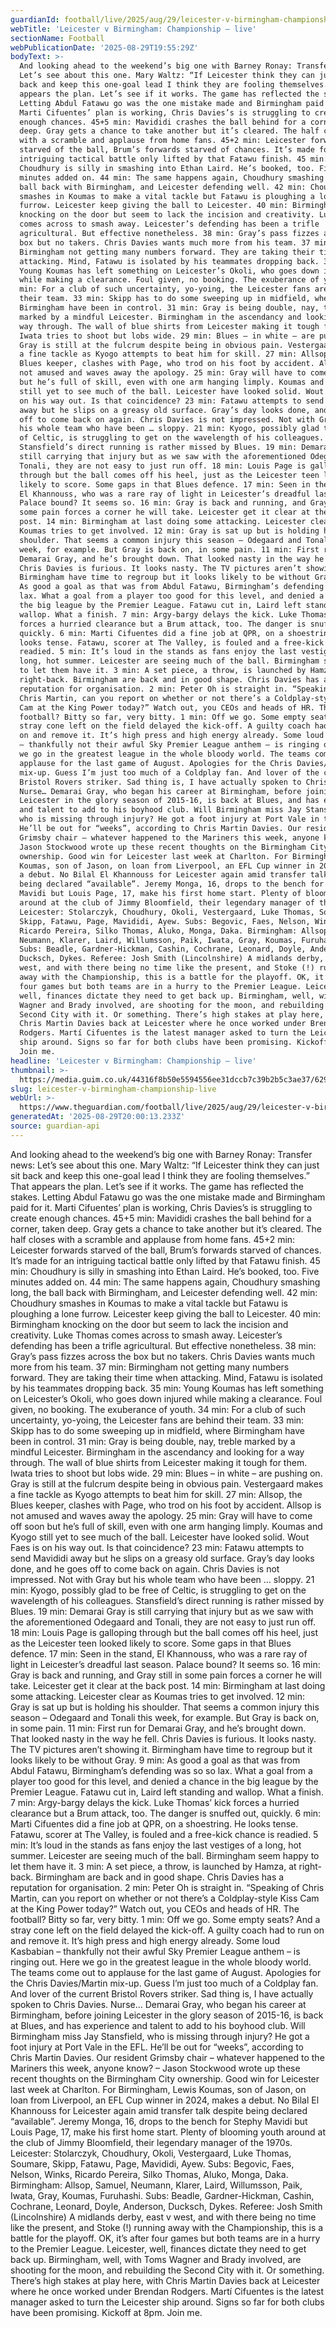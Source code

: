 ```yaml
---
guardianId: football/live/2025/aug/29/leicester-v-birmingham-championship-live
webTitle: 'Leicester v Birmingham: Championship – live'
sectionName: Football
webPublicationDate: '2025-08-29T19:55:29Z'
bodyText: >-
  And looking ahead to the weekend’s big one with Barney Ronay: Transfer news:
  Let’s see about this one. Mary Waltz: “If Leicester think they can just sit
  back and keep this one-goal lead I think they are fooling themselves.” That
  appears the plan. Let’s see if it works. The game has reflected the stakes.
  Letting Abdul Fatawu go was the one mistake made and Birmingham paid for it.
  Marti Cifuentes’ plan is working, Chris Davies’s is struggling to create
  enough chances. 45+5 min: Mavididi crashes the ball behind for a corner, taken
  deep. Gray gets a chance to take another but it’s cleared. The half closes
  with a scramble and applause from home fans. 45+2 min: Leicester forwards
  starved of the ball, Brum’s forwards starved of chances. It’s made for an
  intriguing tactical battle only lifted by that Fatawu finish. 45 min:
  Choudhury is silly in smashing into Ethan Laird. He’s booked, too. Five
  minutes added on. 44 min: The same happens again, Choudhury smashing long, the
  ball back with Birmingham, and Leicester defending well. 42 min: Choudhury
  smashes in Koumas to make a vital tackle but Fatawu is ploughing a lone
  furrow. Leicester keep giving the ball to Leicester. 40 min: Birmingham
  knocking on the door but seem to lack the incision and creativity. Luke Thomas
  comes across to smash away. Leicester’s defending has been a trifle
  agricultural. But effective nonetheless. 38 min: Gray’s pass fizzes across the
  box but no takers. Chris Davies wants much more from his team. 37 min:
  Birmingham not getting many numbers forward. They are taking their time when
  attacking. Mind, Fatawu is isolated by his teammates dropping back. 35 min:
  Young Koumas has left something on Leicester’s Okoli, who goes down injured
  while making a clearance. Foul given, no booking. The exuberance of youth. 34
  min: For a club of such uncertainty, yo-yoing, the Leicester fans are behind
  their team. 33 min: Skipp has to do some sweeping up in midfield, where
  Birmingham have been in control. 31 min: Gray is being double, nay, treble
  marked by a mindful Leicester. Birmingham in the ascendancy and looking for a
  way through. The wall of blue shirts from Leicester making it tough for them.
  Iwata tries to shoot but lobs wide. 29 min: Blues – in white – are pushing on.
  Gray is still at the fulcrum despite being in obvious pain. Vestergaard makes
  a fine tackle as Kyogo attempts to beat him for skill. 27 min: Allsop, the
  Blues keeper, clashes with Page, who trod on his foot by accident. Allsop is
  not amused and waves away the apology. 25 min: Gray will have to come off soon
  but he’s full of skill, even with one arm hanging limply. Koumas and Kyogo
  still yet to see much of the ball. Leicester have looked solid. Wout Faes is
  on his way out. Is that coincidence? 23 min: Fatawu attempts to send Mavididi
  away but he slips on a greasy old surface. Gray’s day looks done, and he goes
  off to come back on again. Chris Davies is not impressed. Not with Gray but
  his whole team who have been … sloppy. 21 min: Kyogo, possibly glad to be free
  of Celtic, is struggling to get on the wavelength of his colleagues.
  Stansfield’s direct running is rather missed by Blues. 19 min: Demarai Gray is
  still carrying that injury but as we saw with the aforementioned Odegaard and
  Tonali, they are not easy to just run off. 18 min: Louis Page is galloping
  through but the ball comes off his heel, just as the Leicester teen looked
  likely to score. Some gaps in that Blues defence. 17 min: Seen in the stand,
  El Khannouss, who was a rare ray of light in Leicester’s dreadful last season.
  Palace bound? It seems so. 16 min: Gray is back and running, and Gray still in
  some pain forces a corner he will take. Leicester get it clear at the back
  post. 14 min: Birmingham at last doing some attacking. Leicester clear as
  Koumas tries to get involved. 12 min: Gray is sat up but is holding his
  shoulder. That seems a common injury this season – Odegaard and Tonali this
  week, for example. But Gray is back on, in some pain. 11 min: First run for
  Demarai Gray, and he’s brought down. That looked nasty in the way he fell.
  Chris Davies is furious. It looks nasty. The TV pictures aren’t showing it.
  Birmingham have time to regroup but it looks likely to be without Gray. 9 min:
  As good a goal as that was from Abdul Fatawu, Birmingham’s defending was so so
  lax. What a goal from a player too good for this level, and denied a chance in
  the big league by the Premier League. Fatawu cut in, Laird left standing and
  wallop. What a finish. 7 min: Argy-bargy delays the kick. Luke Thomas’ kick
  forces a hurried clearance but a Brum attack, too. The danger is snuffed out,
  quickly. 6 min: Marti Cifuentes did a fine job at QPR, on a shoestring. He
  looks tense. Fatawu, scorer at The Valley, is fouled and a free-kick chance is
  readied. 5 min: It’s loud in the stands as fans enjoy the last vestiges of a
  long, hot summer. Leicester are seeing much of the ball. Birmingham seem happy
  to let them have it. 3 min: A set piece, a throw, is launched by Hamza, at
  right-back. Birmingham are back and in good shape. Chris Davies has a
  reputation for organisation. 2 min: Peter Oh is straight in. “Speaking of
  Chris Martin, can you report on whether or not there’s a Coldplay-style Kiss
  Cam at the King Power today?” Watch out, you CEOs and heads of HR. The
  football? Bitty so far, very bitty. 1 min: Off we go. Some empty seats? And a
  stray cone left on the field delayed the kick-off. A guilty coach had to run
  on and remove it. It’s high press and high energy already. Some loud Kasbabian
  – thankfully not their awful Sky Premier League anthem – is ringing out. Here
  we go in the greatest league in the whole bloody world. The teams come out to
  applause for the last game of August. Apologies for the Chris Davies/Martin
  mix-up. Guess I’m just too much of a Coldplay fan. And lover of the current
  Bristol Rovers striker. Sad thing is, I have actually spoken to Chris Davies.
  Nurse… Demarai Gray, who began his career at Birmingham, before joining
  Leicester in the glory season of 2015-16, is back at Blues, and has experience
  and talent to add to his boyhood club. Will Birmingham miss Jay Stansfield,
  who is missing through injury? He got a foot injury at Port Vale in the EFL.
  He’ll be out for “weeks”, according to Chris Martin Davies. Our resident
  Grimsby chair – whatever happened to the Mariners this week, anyone know? –
  Jason Stockwood wrote up these recent thoughts on the Birmingham City
  ownership. Good win for Leicester last week at Charlton. For Birmingham, Lewis
  Koumas, son of Jason, on loan from Liverpool, an EFL Cup winner in 2024, makes
  a debut. No Bilal El Khannouss for Leicester again amid transfer talk despite
  being declared “available”. Jeremy Monga, 16, drops to the bench for Stephy
  Mavidi but Louis Page, 17, make his first home start. Plenty of blooming youth
  around at the club of Jimmy Bloomfield, their legendary manager of the 1970s.
  Leicester: Stolarczyk, Choudhury, Okoli, Vestergaard, Luke Thomas, Soumare,
  Skipp, Fatawu, Page, Mavididi, Ayew. Subs: Begovic, Faes, Nelson, Winks,
  Ricardo Pereira, Silko Thomas, Aluko, Monga, Daka. Birmingham: Allsop, Samuel,
  Neumann, Klarer, Laird, Willumsson, Paik, Iwata, Gray, Koumas, Furuhashi.
  Subs: Beadle, Gardner-Hickman, Cashin, Cochrane, Leonard, Doyle, Anderson,
  Ducksch, Dykes. Referee: Josh Smith (Lincolnshire) A midlands derby, east v
  west, and with there being no time like the present, and Stoke (!) running
  away with the Championship, this is a battle for the playoff. OK, it’s after
  four games but both teams are in a hurry to the Premier League. Leicester,
  well, finances dictate they need to get back up. Birmingham, well, with Toms
  Wagner and Brady involved, are shooting for the moon, and rebuilding the
  Second City with it. Or something. There’s high stakes at play here, with
  Chris Martin Davies back at Leicester where he once worked under Brendan
  Rodgers. Martí Cifuentes is the latest manager asked to turn the Leicester
  ship around. Signs so far for both clubs have been promising. Kickoff at 8pm.
  Join me.
headline: 'Leicester v Birmingham: Championship – live'
thumbnail: >-
  https://media.guim.co.uk/44316f8b50e5594556ee31dccb7c39b2b5c3ae37/629_358_3232_2587/500.jpg
slug: leicester-v-birmingham-championship-live
webUrl: >-
  https://www.theguardian.com/football/live/2025/aug/29/leicester-v-birmingham-championship-live
generatedAt: '2025-08-29T20:00:13.233Z'
source: guardian-api
---
```

And looking ahead to the weekend’s big one with Barney Ronay: Transfer news: Let’s see about this one. Mary Waltz: “If Leicester think they can just sit back and keep this one-goal lead I think they are fooling themselves.” That appears the plan. Let’s see if it works. The game has reflected the stakes. Letting Abdul Fatawu go was the one mistake made and Birmingham paid for it. Marti Cifuentes’ plan is working, Chris Davies’s is struggling to create enough chances. 45+5 min: Mavididi crashes the ball behind for a corner, taken deep. Gray gets a chance to take another but it’s cleared. The half closes with a scramble and applause from home fans. 45+2 min: Leicester forwards starved of the ball, Brum’s forwards starved of chances. It’s made for an intriguing tactical battle only lifted by that Fatawu finish. 45 min: Choudhury is silly in smashing into Ethan Laird. He’s booked, too. Five minutes added on. 44 min: The same happens again, Choudhury smashing long, the ball back with Birmingham, and Leicester defending well. 42 min: Choudhury smashes in Koumas to make a vital tackle but Fatawu is ploughing a lone furrow. Leicester keep giving the ball to Leicester. 40 min: Birmingham knocking on the door but seem to lack the incision and creativity. Luke Thomas comes across to smash away. Leicester’s defending has been a trifle agricultural. But effective nonetheless. 38 min: Gray’s pass fizzes across the box but no takers. Chris Davies wants much more from his team. 37 min: Birmingham not getting many numbers forward. They are taking their time when attacking. Mind, Fatawu is isolated by his teammates dropping back. 35 min: Young Koumas has left something on Leicester’s Okoli, who goes down injured while making a clearance. Foul given, no booking. The exuberance of youth. 34 min: For a club of such uncertainty, yo-yoing, the Leicester fans are behind their team. 33 min: Skipp has to do some sweeping up in midfield, where Birmingham have been in control. 31 min: Gray is being double, nay, treble marked by a mindful Leicester. Birmingham in the ascendancy and looking for a way through. The wall of blue shirts from Leicester making it tough for them. Iwata tries to shoot but lobs wide. 29 min: Blues – in white – are pushing on. Gray is still at the fulcrum despite being in obvious pain. Vestergaard makes a fine tackle as Kyogo attempts to beat him for skill. 27 min: Allsop, the Blues keeper, clashes with Page, who trod on his foot by accident. Allsop is not amused and waves away the apology. 25 min: Gray will have to come off soon but he’s full of skill, even with one arm hanging limply. Koumas and Kyogo still yet to see much of the ball. Leicester have looked solid. Wout Faes is on his way out. Is that coincidence? 23 min: Fatawu attempts to send Mavididi away but he slips on a greasy old surface. Gray’s day looks done, and he goes off to come back on again. Chris Davies is not impressed. Not with Gray but his whole team who have been … sloppy. 21 min: Kyogo, possibly glad to be free of Celtic, is struggling to get on the wavelength of his colleagues. Stansfield’s direct running is rather missed by Blues. 19 min: Demarai Gray is still carrying that injury but as we saw with the aforementioned Odegaard and Tonali, they are not easy to just run off. 18 min: Louis Page is galloping through but the ball comes off his heel, just as the Leicester teen looked likely to score. Some gaps in that Blues defence. 17 min: Seen in the stand, El Khannouss, who was a rare ray of light in Leicester’s dreadful last season. Palace bound? It seems so. 16 min: Gray is back and running, and Gray still in some pain forces a corner he will take. Leicester get it clear at the back post. 14 min: Birmingham at last doing some attacking. Leicester clear as Koumas tries to get involved. 12 min: Gray is sat up but is holding his shoulder. That seems a common injury this season – Odegaard and Tonali this week, for example. But Gray is back on, in some pain. 11 min: First run for Demarai Gray, and he’s brought down. That looked nasty in the way he fell. Chris Davies is furious. It looks nasty. The TV pictures aren’t showing it. Birmingham have time to regroup but it looks likely to be without Gray. 9 min: As good a goal as that was from Abdul Fatawu, Birmingham’s defending was so so lax. What a goal from a player too good for this level, and denied a chance in the big league by the Premier League. Fatawu cut in, Laird left standing and wallop. What a finish. 7 min: Argy-bargy delays the kick. Luke Thomas’ kick forces a hurried clearance but a Brum attack, too. The danger is snuffed out, quickly. 6 min: Marti Cifuentes did a fine job at QPR, on a shoestring. He looks tense. Fatawu, scorer at The Valley, is fouled and a free-kick chance is readied. 5 min: It’s loud in the stands as fans enjoy the last vestiges of a long, hot summer. Leicester are seeing much of the ball. Birmingham seem happy to let them have it. 3 min: A set piece, a throw, is launched by Hamza, at right-back. Birmingham are back and in good shape. Chris Davies has a reputation for organisation. 2 min: Peter Oh is straight in. “Speaking of Chris Martin, can you report on whether or not there’s a Coldplay-style Kiss Cam at the King Power today?” Watch out, you CEOs and heads of HR. The football? Bitty so far, very bitty. 1 min: Off we go. Some empty seats? And a stray cone left on the field delayed the kick-off. A guilty coach had to run on and remove it. It’s high press and high energy already. Some loud Kasbabian – thankfully not their awful Sky Premier League anthem – is ringing out. Here we go in the greatest league in the whole bloody world. The teams come out to applause for the last game of August. Apologies for the Chris Davies/Martin mix-up. Guess I’m just too much of a Coldplay fan. And lover of the current Bristol Rovers striker. Sad thing is, I have actually spoken to Chris Davies. Nurse… Demarai Gray, who began his career at Birmingham, before joining Leicester in the glory season of 2015-16, is back at Blues, and has experience and talent to add to his boyhood club. Will Birmingham miss Jay Stansfield, who is missing through injury? He got a foot injury at Port Vale in the EFL. He’ll be out for “weeks”, according to Chris Martin Davies. Our resident Grimsby chair – whatever happened to the Mariners this week, anyone know? – Jason Stockwood wrote up these recent thoughts on the Birmingham City ownership. Good win for Leicester last week at Charlton. For Birmingham, Lewis Koumas, son of Jason, on loan from Liverpool, an EFL Cup winner in 2024, makes a debut. No Bilal El Khannouss for Leicester again amid transfer talk despite being declared “available”. Jeremy Monga, 16, drops to the bench for Stephy Mavidi but Louis Page, 17, make his first home start. Plenty of blooming youth around at the club of Jimmy Bloomfield, their legendary manager of the 1970s. Leicester: Stolarczyk, Choudhury, Okoli, Vestergaard, Luke Thomas, Soumare, Skipp, Fatawu, Page, Mavididi, Ayew. Subs: Begovic, Faes, Nelson, Winks, Ricardo Pereira, Silko Thomas, Aluko, Monga, Daka. Birmingham: Allsop, Samuel, Neumann, Klarer, Laird, Willumsson, Paik, Iwata, Gray, Koumas, Furuhashi. Subs: Beadle, Gardner-Hickman, Cashin, Cochrane, Leonard, Doyle, Anderson, Ducksch, Dykes. Referee: Josh Smith (Lincolnshire) A midlands derby, east v west, and with there being no time like the present, and Stoke (!) running away with the Championship, this is a battle for the playoff. OK, it’s after four games but both teams are in a hurry to the Premier League. Leicester, well, finances dictate they need to get back up. Birmingham, well, with Toms Wagner and Brady involved, are shooting for the moon, and rebuilding the Second City with it. Or something. There’s high stakes at play here, with Chris Martin Davies back at Leicester where he once worked under Brendan Rodgers. Martí Cifuentes is the latest manager asked to turn the Leicester ship around. Signs so far for both clubs have been promising. Kickoff at 8pm. Join me.
